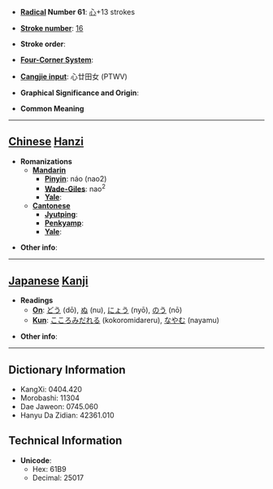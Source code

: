 * '''[[Wiktionary:Chinese radical index| Radical]] Number 61''': [[Wiktionary:Chinese radical index 心|心]]+13 strokes

* '''[[Wiktionary:Chinese total strokes index|Stroke number]]''': [[Wiktionary:Chinese total strokes index 16|16]]

* '''Stroke order''': 

* '''[[Wiktionary:Chinese four corner index|Four-Corner System]]''': 

* '''[[Wiktionary:Chinese Cangjie index|Cangjie input]]''': 心廿田女 (PTWV)

* '''Graphical Significance and Origin''': 

* '''Common Meaning'''

----

== [[Chinese]] [[Hanzi]] ==

* '''Romanizations'''
** '''[[Mandarin]]'''
*** '''[[Pinyin]]''': náo (nao2)
*** '''[[Wade-Giles]]''': nao<sup>2</sup>
*** '''[[Yale]]''': 
** '''[[Cantonese]]'''
*** '''[[Jyutping]]''':
*** '''[[Penkyamp]]''': 
*** '''[[Yale]]''': 

* '''Other info''': 

----

== [[Japanese]] [[Kanji]] ==

* '''Readings'''
** '''[[On]]''': [[どう]] (dō), [[ぬ]] (nu), [[にょう]] (nyō), [[のう]] (nō)
** '''[[Kun]]''': [[こころみだれる]] (kokoromidareru), [[なやむ]] (nayamu)

* '''Other info''':  

----

== Dictionary Information ==

* KangXi: 0404.420
* Morobashi: 11304
* Dae Jaweon: 0745.060
* Hanyu Da Zidian: 42361.010

== Technical Information ==

* '''Unicode''':
** Hex: 61B9
** Decimal: 25017